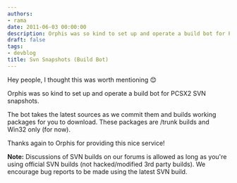 ```yaml
---
authors:
- rama
date: 2011-06-03 00:00:00
description: Orphis was so kind to set up and operate a build bot for PCSX2 SVN snapshots
draft: false
tags:
- devblog
title: Svn Snapshots (Build Bot)
---
```


Hey people, I thought this was worth mentioning 😊

<!-- truncate -->

Orphis was so kind to set up and operate a build bot for PCSX2 SVN
snapshots.

The bot takes the latest sources as we commit them and builds working
packages for you to download.
These packages are /trunk builds and Win32 only (for now).

Thanks again to Orphis for providing this nice service!

**Note:** Discussions of SVN builds on our forums is allowed as long as
you're using official SVN builds (not hacked/modified 3rd party
builds).
We encourage bug reports to be made using the latest SVN build.